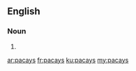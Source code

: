 ==English==

===Noun===
{{head|en|plural}}

# {{plural of|pacay|lang=en|nocat=1}}

[[ar:pacays]]
[[fr:pacays]]
[[ku:pacays]]
[[my:pacays]]